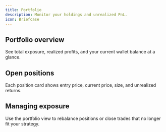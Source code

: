 ```yaml
---
title: Portfolio
description: Monitor your holdings and unrealized PnL.
icon: Briefcase
---
```


## Portfolio overview

See total exposure, realized profits, and your current wallet balance at a glance.

## Open positions

Each position card shows entry price, current price, size, and unrealized returns.

## Managing exposure

Use the portfolio view to rebalance positions or close trades that no longer fit your strategy.
